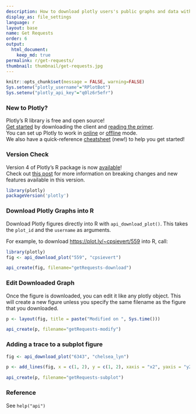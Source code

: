 ```yaml
---
description: How to download plotly users's public graphs and data with R.
display_as: file_settings
language: r
layout: base
name: Get Requests
order: 6
output:
  html_document:
    keep_md: true
permalink: r/get-requests/
thumbnail: thumbnail/get-requests.jpg
---
```


```r
knitr::opts_chunk$set(message = FALSE, warning=FALSE)
Sys.setenv("plotly_username"="RPlotBot")
Sys.setenv("plotly_api_key"="q0lz6r5efr")
```
### New to Plotly?

Plotly's R library is free and open source!<br>
[Get started](https://plot.ly/r/getting-started/) by downloading the client and [reading the primer](https://plot.ly/r/getting-started/).<br>
You can set up Plotly to work in [online](https://plot.ly/r/getting-started/#hosting-graphs-in-your-online-plotly-account) or [offline](https://plot.ly/r/offline/) mode.<br>
We also have a quick-reference [cheatsheet](https://images.plot.ly/plotly-documentation/images/r_cheat_sheet.pdf) (new!) to help you get started!

### Version Check

Version 4 of Plotly's R package is now [available](https://plot.ly/r/getting-started/#installation)!<br>
Check out [this post](http://moderndata.plot.ly/upgrading-to-plotly-4-0-and-above/) for more information on breaking changes and new features available in this version.
```r
library(plotly)
packageVersion('plotly')
```

### Download Plotly Graphs into R

Download Plotly figures directly into R with `api_download_plot()`. This takes the `plot_id` and the `username` as arguments.

For example, to download [https://plot.ly/~cpsievert/559](https://plot.ly/~cpsievert/559) into R, call:

```r
library(plotly)
fig <- api_download_plot("559", "cpsievert")
```

```r
api_create(fig, filename="getRequests-download")
```

### Edit Downloaded Graph
Once the figure is downloaded, you can edit it like any plotly object. This will create a new figure unless you specify the same filename as the figure that you downloaded.

```r
p <- layout(fig, title = paste("Modified on ", Sys.time()))
```

```r
api_create(p, filename="getRequests-modify")
```

### Adding a trace to a subplot figure

```r
fig <- api_download_plot("6343", "chelsea_lyn")

p <- add_lines(fig, x = c(1, 2), y = c(1, 2), xaxis = "x2", yaxis = "y2")
```

```r
api_create(p, filename="getRequests-subplot")
```

### Reference

See `help("api")`